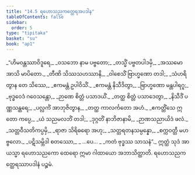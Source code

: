 ```yaml
---
title: "14.5 ရဟောသညကတ္ထေရအပဒါန"
tableOfContents: false
sidebar:
  order: 5
type: "tipitaka"
basket: "su"
book: "ap1"
---
```



<DynamicBreadcrumb />

<Division number="34" book="ap1" e="ch" v="20" p="183">

<Paragraph number="2223" type="verses" book="ap1">
_“ဟိမဝန္တဿာဝိဒူရေ,_  
_ဝသဘော နာမ ပဗ္ဗတော;_  
_တသ္မိံ ပဗ္ဗတပါဒမှိ,_  
_အဿမော အာသိ မာပိတော._  

</Paragraph>

</Division>
<Division number="35" book="ap1" e="ch" v="20" p="183">

<Paragraph number="2224" type="verses" book="ap1">
_တီဏိ သိဿသဟဿာနိ,_  
_ဝါစေသိံ ဗြာဟ္မဏော တဒါ;_  
_သံဟရိတွာန တေ သိဿေ,_  
_ဧကမန္တံ ဥပါဝိသိံ._  

</Paragraph>

</Division>
<Division number="36" book="ap1" e="ch" v="20" p="183">

<Paragraph number="2225" type="verses" book="ap1">
_ဧကမန္တံ နိသီဒိတွာ,_  
_ဗြာဟ္မဏော မန္တပါရဂူ;_  
_ဗုဒ္ဓဝေဒံ ဂဝေသန္တော,_  
_ဉာဏေ စိတ္တံ ပသာဒယိံ._  

</Paragraph>

</Division>
<Division number="37" book="ap1" e="ch" v="20" p="183">

<Paragraph number="2226" type="verses" book="ap1">
_တတ္ထ စိတ္တံ ပသာဒေတွာ,_  
_နိသီဒိံ ပဏ္ဏသန္ထရေ;_  
_ပလ္လင်္ကံ အာဘုဇိတွာန,_  
_တတ္ထ ကာလင်္ကတော အဟံ._  

</Paragraph>

</Division>
<Division number="38" book="ap1" e="ch" v="20" p="183">

<Paragraph number="2227" type="verses" book="ap1">
_ဧကတ္တိံသေ ဣတော ကပ္ပေ,_  
_ယံ သညမလဘိံ တဒါ;_  
_ဒုဂ္ဂတိံ နာဘိဇာနာမိ,_  
_ဉာဏသညာယိဒံ ဖလံ._  

</Paragraph>

</Division>
<Division number="39" book="ap1" e="ch" v="20" p="183">

<Paragraph number="2228" type="verses" book="ap1">
_သတ္တဝီသတိကပ္ပမှိ,_  
_ရာဇာ သိရိဓရော အဟု;_  
_သတ္တရတနသမ္ပန္နော,_  
_စက္ကဝတ္တီ မဟဗ္ဗလော._  

</Paragraph>

</Division>
<Division number="40" book="ap1" e="ch" v="20" p="184">

<Paragraph number="2229" type="verses" book="ap1">
_ပဋိသမ္ဘိဒါ စတဿော,_  
_ …ပေ… _  
_ကတံ ဗုဒ္ဓဿ သာသနံ”._  

</Paragraph>

<Paragraph number="2230" book="ap1">
ဣတ္ထံ သုဒံ အာယသ္မာ ရဟောသညကော ထေရော ဣမာ ဂါထာယော အဘာသိတ္ထာတိ.

</Paragraph>
</Division>

<Paragraph number="2231" type="center" book="ap1">
ရဟောသညကတ္ထေရဿာပဒါနံ ပဉ္စမံ.
</Paragraph>